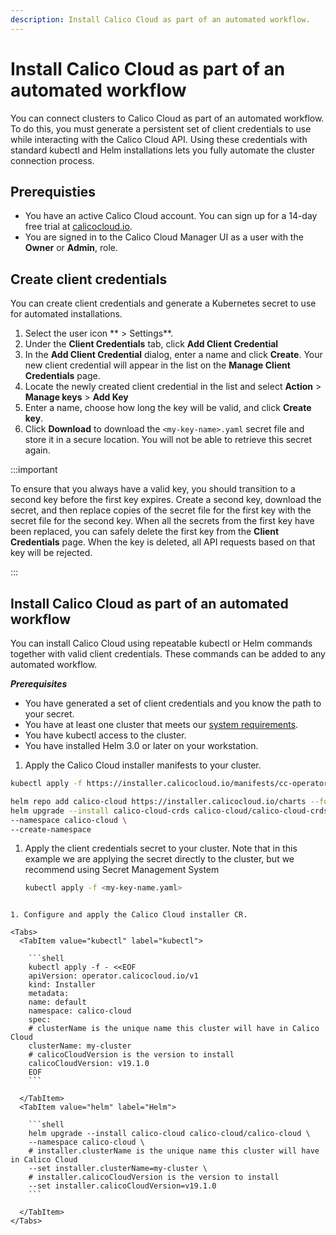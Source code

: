 ```yaml
---
description: Install Calico Cloud as part of an automated workflow.
---
```



# Install Calico Cloud as part of an automated workflow

You can connect clusters to Calico Cloud as part of an automated workflow.
To do this, you must generate a persistent set of client credentials to use while interacting with the Calico Cloud API.
Using these credentials with standard kubectl and Helm installations lets you fully automate the cluster connection process.

## Prerequisties

* You have an active Calico Cloud account. You can sign up for a 14-day free trial at [calicocloud.io](https://calicocloud.io).
* You are signed in to the Calico Cloud Manager UI as a user with the **Owner** or **Admin**, role.

## Create client credentials

You can create client credentials and generate a Kubernetes secret to use for automated installations.

1. Select the user icon <IconUser width="20"/>** > Settings**.
1. Under the **Client Credentials** tab, click **Add Client Credential**
1. In the **Add Client Credential** dialog, enter a name and click **Create**.
   Your new client credential will appear in the list on the **Manage Client Credentials** page.
1. Locate the newly created client credential in the list and select **Action** > **Manage keys** > **Add Key**
1. Enter a name, choose how long the key will be valid, and click **Create key**.
1. Click **Download** to download the `<my-key-name>.yaml` secret file and store it in a secure location.
   You will not be able to retrieve this secret again.

:::important

To ensure that you always have a valid key, you should transition to a second key before the first key expires.
Create a second key, download the secret, and then replace copies of the secret file for the first key with the secret file for the second key.
When all the secrets from the first key have been replaced, you can safely delete the first key from the **Client Credentials** page.
When the key is deleted, all API requests based on that key will be rejected.

:::

## Install Calico Cloud as part of an automated workflow

You can install Calico Cloud using repeatable kubectl or Helm commands together with valid client credentials.
These commands can be added to any automated workflow.

***Prerequisites***

* You have generated a set of client credentials and you know the path to your secret.
* You have at least one cluster that meets our [system requirements](requirements/system-requirements.mdx).
* You have kubectl access to the cluster.
* You have installed Helm 3.0 or later on your workstation.

1. Apply the Calico Cloud installer manifests to your cluster.

<Tabs>
<TabItem value="kubectl" label="kubectl">

  ```bash
  kubectl apply -f https://installer.calicocloud.io/manifests/cc-operator/latest/deploy.yaml
  ```

</TabItem>
  <TabItem value="helm" label="Helm">

  ```bash
  helm repo add calico-cloud https://installer.calicocloud.io/charts --force-update && \
  helm upgrade --install calico-cloud-crds calico-cloud/calico-cloud-crds \
  --namespace calico-cloud \
  --create-namespace
  ```

</TabItem>
  </Tabs>

1. Apply the client credentials secret to your cluster.
   Note that in this example we are applying the secret directly to the cluster, but we recommend using Secret Management System

   ```bash
   kubectl apply -f <my-key-name.yaml>
  ```

  1. Configure and apply the Calico Cloud installer CR.

  <Tabs>
    <TabItem value="kubectl" label="kubectl">

      ```shell
      kubectl apply -f - <<EOF
      apiVersion: operator.calicocloud.io/v1
      kind: Installer
      metadata:
      name: default
      namespace: calico-cloud
      spec:
      # clusterName is the unique name this cluster will have in Calico Cloud
      clusterName: my-cluster
      # calicoCloudVersion is the version to install
      calicoCloudVersion: v19.1.0
      EOF
      ```

    </TabItem>
    <TabItem value="helm" label="Helm">

      ```shell
      helm upgrade --install calico-cloud calico-cloud/calico-cloud \
      --namespace calico-cloud \
      # installer.clusterName is the unique name this cluster will have in Calico Cloud
      --set installer.clusterName=my-cluster \
      # installer.calicoCloudVersion is the version to install
      --set installer.calicoCloudVersion=v19.1.0
      ```

    </TabItem>
  </Tabs>